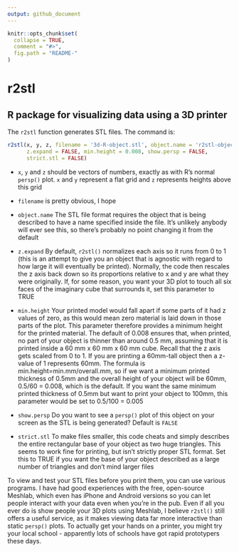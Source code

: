 ```yaml
---
output: github_document
---
```


<!-- README.md is generated from README.Rmd. Please edit that file -->

```r
knitr::opts_chunk$set(
  collapse = TRUE,
  comment = "#>",
  fig.path = "README-"
)
```

# r2stl

## R package for visualizing data using a 3D printer

The `r2stl` function generates STL files. The command is:

```r
r2stl(x, y, z, filename = '3d-R-object.stl', object.name = 'r2stl-object', 
      z.expand = FALSE, min.height = 0.008, show.persp = FALSE, 
      strict.stl = FALSE)
```

* `x`, `y` and `z` should be vectors of numbers, exactly as with R's normal `persp()` plot. `x` and `y` represent a flat grid and `z` represents heights above this grid

* `filename` is pretty obvious, I hope

* `object.name` The STL file format requires the object that is being described to have a name specified inside the file. It's unlikely anybody will ever see this, so there's probably no point changing it from the default

* `z.expand` By default, `r2stl()` normalizes each axis so it runs from 0 to 1 (this is an attempt to give you an object that is agnostic with regard to how large it will eventually be printed). Normally, the code then rescales the z axis back down so its proportions relative to x and y are what they were originally. If, for some reason, you want your 3D plot to touch all six faces of the imaginary cube that surrounds it, set this parameter to TRUE

* `min.height` Your printed model would fall apart if some parts of it had z values of zero, as this would mean zero material is laid down in those parts of the plot. This parameter therefore provides a minimum height for the printed material. The default of 0.008 ensures that, when printed, no part of your object is thinner than around 0.5 mm, assuming that it is printed inside a 60 mm x 60 mm x 60 mm cube. Recall that the z axis gets scaled from 0 to 1. If you are printing a 60mm-tall object then a z-value of 1 represents 60mm. The formula is min.height=min.mm/overall.mm, so if we want a minimum printed thickness of 0.5mm and the overall height of your object will be 60mm, 0.5/60 = 0.008, which is the default. If you want the same minimum printed thickness of 0.5mm but want to print your object to 100mm, this parameter would be set to 0.5/100 = 0.005

* `show.persp` Do you want to see a `persp()` plot of this object on your screen as the STL is being generated? Default is `FALSE`

* `strict.stl` To make files smaller, this code cheats and simply describes the entire rectangular base of your object as two huge triangles. This seems to work fine for printing, but isn't strictly proper STL format. Set this to TRUE if you want the base of your object described as a large number of triangles and don't mind larger files

To view and test your STL files before you print them, you can use various programs. I have had good experiences with the free, open-source Meshlab, which even has iPhone and Android versions so you can let people interact with your data even when you're in the pub. Even if all you ever do is show people your 3D plots using Meshlab, I believe `r2stl()` still offers a useful service, as it makes viewing data far more interactive than static `persp()` plots. To actually get your hands on a printer, you might try your local school - apparently lots of schools have got rapid prototypers these days.
